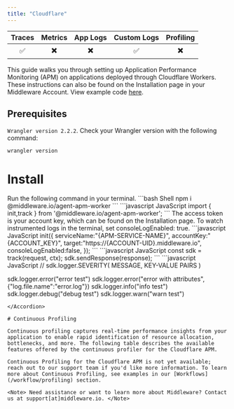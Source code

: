 ```yaml
---
title: "Cloudflare"
---
```


| Traces | Metrics | App Logs | Custom Logs | Profiling |
| :----: | :-----: | :------: | :---------: | :-------: |
| ✅ | ✖️ | ✖️ | ✅ | ✖️ |

This guide walks you through setting up Application Performance Monitoring (APM) on applications deployed through Cloudflare Workers. These instructions can also be found on the Installation page in your Middleware Account. View example code [here](https://github.com/middleware-labs/demo-apm/tree/master/cloudflare).

## Prerequisites

`Wrangler version 2.2.2`. Check your Wrangler version with the following command:
```bash Shell
wrangler version
```

# Install

<Accordion title="Step 1: Install Middleware Package">
Run the following command in your terminal.
```bash Shell
npm i @middleware.io/agent-apm-worker 
```
</Accordion>

<Accordion title="Step 2: Import Tracker">
```javascript JavaScript
import { init,track } from '@middleware.io/agent-apm-worker';
```
</Accordion>

<Accordion title="Step 3: Initialize Tracker">
The access token is your account key, which can be found on the Installation page. To watch instrumented logs in the terminal, set consoleLogEnabled: true.
```javascript JavaScript
init({
   serviceName:"{APM-SERVICE-NAME}",
   accountKey:"{ACCOUNT_KEY}",
   target:"https://{ACCOUNT-UID}.middleware.io",
   consoleLogEnabled:false,
});
```
</Accordion>

<Accordion title="Step 4: Track Requests with the Middleware SDK">
```javascript JavaScript
const sdk = track(request, ctx);
sdk.sendResponse(response);
```  
</Accordion>

<Accordion title="Step 5: Enable Logging">
```javascript JavaScript
// sdk.logger.SEVERITY( MESSAGE, KEY-VALUE PAIRS )

sdk.logger.error("error test")
sdk.logger.error("error with attributes",{"log.file.name":"error.log"})
sdk.logger.info("info test")
sdk.logger.debug("debug test")
sdk.logger.warn("warn test")
```
</Accordion>

# Continuous Profiling

Continuous profiling captures real-time performance insights from your application to enable rapid identification of resource allocation, bottlenecks, and more. The following table describes the available features offered by the continuous profiler for the Cloudflare APM.

Continuous Profiling for the Cloudflare APM is not yet available; reach out to our support team if you'd like more information. To learn more about Continuous Profiling, see examples in our [Workflows](/workflow/profiling) section.

<Note> Need assistance or want to learn more about Middleware? Contact us at support[at]middleware.io. </Note>